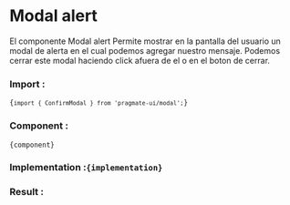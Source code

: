 
# Modal alert

El componente Modal alert Permite mostrar en la pantalla del usuario un modal de alerta en el cual podemos agregar
nuestro mensaje. Podemos cerrar este modal haciendo click afuera de el o en el boton de cerrar.

### Import :

<Code>{`import { ConfirmModal } from 'pragmate-ui/modal';`}</Code>

### Component :

<Code>{component}</Code>

### Implementation :<Code>{implementation}</Code>

### Result :

<Results />
